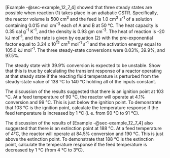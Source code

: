 [Example -@sec-example_12_7_4] showed that three steady states are possible when reaction (1) takes place in an adiabatic CSTR. Specifically, the reactor volume is 500 cm^3^ and the feed is 1.0 cm^3^ s^-1^ of a solution containing 0.015 mol cm^-3^ each of A and B at 50 °C. The heat capacity is 0.35 cal g^-1^ K^-1^, and the density is 0.93 gm cm^-3^. The heat of reaction is -20 kJ mol^-1^, and the rate is given by equation (2) with the pre-exponential factor equal to 3.24 x 10^12^ cm^3^ mol^-1^ s^-1^ and the activation energy equal to 105.0 kJ mol^-1^. The three steady-state conversions were 0.03%, 39.9%, and 97.5%.

The steady state with 39.9% conversion is expected to be unstable. Show that this is true by calculating the transient response of a reactor operating at that steady state if the reacting fluid temperature is perturbed from the steady-state value of 138 °C to 140 °C holding all of the inputs constant.

The discussion of the results suggested that there is an ignition point at 103 °C. At a feed temperature of 90 °C, the reactor will operate at 4.1% conversion and 99 °C. This is just below the ignition point. To demonstrate that 103 °C is the ignition point, calculate the temperature response if the feed temperature is increased by 1 °C (i. e. from 90 °C to 91 °C).

The discussion of the results of [Example -@sec-example_12_7_4] also suggested that there is an extinction point at 188 °C. At a feed temperature of 4°C, the reactor will operate at 84.5% conversion and 190 °C. This is just above the extinction point. To demonstrate that 188 °C is the extinction point, calculate the temperature response if the feed temperature is decreased by 1 °C (from 4 °C to 3°C).
